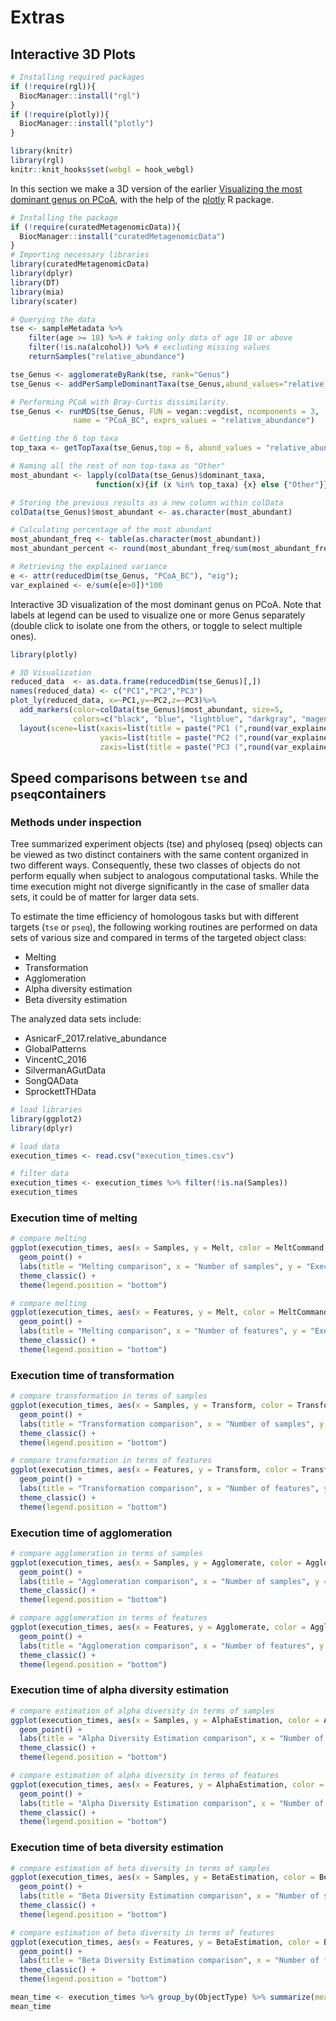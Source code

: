 # Extras {#extras}

## Interactive 3D Plots

```r
# Installing required packages
if (!require(rgl)){
  BiocManager::install("rgl")  
}
if (!require(plotly)){
  BiocManager::install("plotly")  
}
```

```r
library(knitr)
library(rgl)
knitr::knit_hooks$set(webgl = hook_webgl)
```


In this section we make a 3D version of the earlier [ Visualizing the most dominant genus on PCoA](https://microbiome.github.io/OMA/microbiome-exploration.html#visualizing-the-most-dominant-genus-on-pcoa), with the help of the [plotly](https://plotly.com/r/) R package.

```r
# Installing the package
if (!require(curatedMetagenomicData)){
  BiocManager::install("curatedMetagenomicData")  
}
# Importing necessary libraries
library(curatedMetagenomicData)
library(dplyr)
library(DT)
library(mia)
library(scater)

# Querying the data
tse <- sampleMetadata %>%
    filter(age >= 18) %>% # taking only data of age 18 or above
    filter(!is.na(alcohol)) %>% # excluding missing values
    returnSamples("relative_abundance")

tse_Genus <- agglomerateByRank(tse, rank="Genus")
tse_Genus <- addPerSampleDominantTaxa(tse_Genus,abund_values="relative_abundance", name = "dominant_taxa")

# Performing PCoA with Bray-Curtis dissimilarity.
tse_Genus <- runMDS(tse_Genus, FUN = vegan::vegdist, ncomponents = 3,
              name = "PCoA_BC", exprs_values = "relative_abundance")

# Getting the 6 top taxa
top_taxa <- getTopTaxa(tse_Genus,top = 6, abund_values = "relative_abundance")

# Naming all the rest of non top-taxa as "Other"
most_abundant <- lapply(colData(tse_Genus)$dominant_taxa,
                   function(x){if (x %in% top_taxa) {x} else {"Other"}})

# Storing the previous results as a new column within colData
colData(tse_Genus)$most_abundant <- as.character(most_abundant)

# Calculating percentage of the most abundant
most_abundant_freq <- table(as.character(most_abundant))
most_abundant_percent <- round(most_abundant_freq/sum(most_abundant_freq)*100, 1)

# Retrieving the explained variance
e <- attr(reducedDim(tse_Genus, "PCoA_BC"), "eig");
var_explained <- e/sum(e[e>0])*100
```

Interactive 3D visualization of the most dominant genus on PCoA.
Note that labels at legend can be used to visualize one or more Genus separately (double click to isolate one from the others, or toggle to select multiple ones).

```r
library(plotly)

# 3D Visualization
reduced_data  <- as.data.frame(reducedDim(tse_Genus)[,])
names(reduced_data) <- c("PC1","PC2","PC3")
plot_ly(reduced_data, x=~PC1,y=~PC2,z=~PC3)%>%
  add_markers(color=colData(tse_Genus)$most_abundant, size=5,
              colors=c("black", "blue", "lightblue", "darkgray", "magenta", "darkgreen", "red")) %>%
  layout(scene=list(xaxis=list(title = paste("PC1 (",round(var_explained[1],1),"%)")),
                    yaxis=list(title = paste("PC2 (",round(var_explained[2],1),"%)")),
                    zaxis=list(title = paste("PC3 (",round(var_explained[3],1),"%)"))))

```

## Speed comparisons between `tse` and `pseq`containers

### Methods under inspection

Tree summarized experiment objects (tse) and phyloseq (pseq) objects can be viewed as two distinct containers with the same content organized in two different ways. Consequently, these two classes of objects do not perform equally when subject to analogous computational tasks. While the time execution might not diverge significantly in the case of smaller data sets, it could be of matter for larger data sets.

To estimate the time efficiency of homologous tasks but with different targets (`tse` or `pseq`), the following working routines are performed on data sets of various size and compared in terms of the targeted object class:

* Melting
* Transformation
* Agglomeration
* Alpha diversity estimation
* Beta diversity estimation

The analyzed data sets include:

* AsnicarF_2017.relative_abundance
* GlobalPatterns
* VincentC_2016
* SilvermanAGutData
* SongQAData
* SprockettTHData

```r
# load libraries
library(ggplot2)
library(dplyr)
```

```r
# load data
execution_times <- read.csv("execution_times.csv")
```

```r
# filter data
execution_times <- execution_times %>% filter(!is.na(Samples)) 
execution_times
```

### Execution time of melting

```r
# compare melting
ggplot(execution_times, aes(x = Samples, y = Melt, color = MeltCommand, shape = as.factor(Features))) + 
  geom_point() +
  labs(title = "Melting comparison", x = "Number of samples", y = "Execution time in s", color = "method:", shape = "number of features:", caption = "Execution time of melting as a function of number of samples") +
  theme_classic() +
  theme(legend.position = "bottom")
```

```r
# compare melting
ggplot(execution_times, aes(x = Features, y = Melt, color = MeltCommand, shape = as.factor(Samples))) + 
  geom_point() +
  labs(title = "Melting comparison", x = "Number of features", y = "Execution time in s", color = "method:", shape = "number of samples:", caption = "Execution time of melting as a function of number of features") +
  theme_classic() +
  theme(legend.position = "bottom")
```

### Execution time of transformation

```r
# compare transformation in terms of samples
ggplot(execution_times, aes(x = Samples, y = Transform, color = TransformCommand, shape = as.factor(Features))) + 
  geom_point() +
  labs(title = "Transformation comparison", x = "Number of samples", y = "Execution time in s", color = "method:", shape = "number of features:", caption = "Execution time of transformation as a function of number of samples") +
  theme_classic() +
  theme(legend.position = "bottom")
```

```r
# compare transformation in terms of features
ggplot(execution_times, aes(x = Features, y = Transform, color = TransformCommand, shape = as.factor(Samples))) + 
  geom_point() +
  labs(title = "Transformation comparison", x = "Number of features", y = "Execution time in s", color = "method:", shape = "number of samples:", caption = "Execution time of transformation as a function of number of features") +
  theme_classic() +
  theme(legend.position = "bottom")
```

### Execution time of agglomeration

```r
# compare agglomeration in terms of samples
ggplot(execution_times, aes(x = Samples, y = Agglomerate, color = AgglomerateCommand, shape = as.factor(Features))) + 
  geom_point() +
  labs(title = "Agglomeration comparison", x = "Number of samples", y = "Execution time in s", color = "method:", shape = "number of features:", caption = "Execution time of agglomeration as a function of number of samples") +
  theme_classic() +
  theme(legend.position = "bottom")
```

```r
# compare agglomeration in terms of features
ggplot(execution_times, aes(x = Features, y = Agglomerate, color = AgglomerateCommand, shape = as.factor(Samples))) + 
  geom_point() +
  labs(title = "Agglomeration comparison", x = "Number of features", y = "Execution time in s", color = "method:", shape = "number of samples:", caption = "Execution time of agglomeration as a function of number of features") +
  theme_classic() +
  theme(legend.position = "bottom")
```

### Execution time of alpha diversity estimation

```r
# compare estimation of alpha diversity in terms of samples
ggplot(execution_times, aes(x = Samples, y = AlphaEstimation, color = AlphaCommand, shape = as.factor(Features))) + 
  geom_point() +
  labs(title = "Alpha Diversity Estimation comparison", x = "Number of samples", y = "Execution time in s", color = "method:", shape = "number of features:", caption = "Execution time of estimating alpha diversity as a function of number of samples") +
  theme_classic() +
  theme(legend.position = "bottom")
```

```r
# compare estimation of alpha diversity in terms of features
ggplot(execution_times, aes(x = Features, y = AlphaEstimation, color = AlphaCommand, shape = as.factor(Samples))) + 
  geom_point() +
  labs(title = "Alpha Diversity Estimation comparison", x = "Number of features", y = "Execution time in s", color = "method:", shape = "number of samples:", caption = "Execution time of estimating alpha diversity as a function of number of features") +
  theme_classic() +
  theme(legend.position = "bottom")
```

### Execution time of beta diversity estimation

```r
# compare estimation of beta diversity in terms of samples
ggplot(execution_times, aes(x = Samples, y = BetaEstimation, color = BetaCommand, shape = as.factor(Features))) + 
  geom_point() +
  labs(title = "Beta Diversity Estimation comparison", x = "Number of samples", y = "Execution time in s", color = "method:", shape = "number of features:", caption = "Execution time of estimating beta diversity as a function of number of samples") +
  theme_classic() +
  theme(legend.position = "bottom")
```

```r
# compare estimation of beta diversity in terms of features
ggplot(execution_times, aes(x = Features, y = BetaEstimation, color = BetaCommand, shape = as.factor(Samples))) + 
  geom_point() +
  labs(title = "Beta Diversity Estimation comparison", x = "Number of features", y = "Execution time in s", color = "method:", shape = "number of samples:", caption = "Execution time of estimating beta diversity as a function of number of features") +
  theme_classic() +
  theme(legend.position = "bottom")
```

```r
mean_time <- execution_times %>% group_by(ObjectType) %>% summarize(mean_melt = mean(Melt), mean_transform = mean(Transform), mean_agglomerate = mean(Agglomerate), mean_alpha = mean(AlphaEstimation), mean_beta = mean(BetaEstimation, na.rm = TRUE))
mean_time
```
